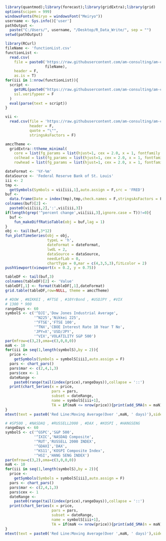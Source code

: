 ```r
library(quantmod);library(forecast);library(gridExtra);library(grid)
options(scipen = 999)
windowsFonts(Meiryo = windowsFont("Meiryo"))
username <- Sys.info()['user']
pathOutput <-
  paste("C:/Users/", username, "/Desktop/R_Data_Write/", sep = "")
setwd(pathOutput)
```

```r
library(RCurl)
fileName <- 'functionList.csv'
functionList <-
  read.csv(
    file = paste0('https://raw.githubusercontent.com/am-consulting/am-consulting.github.io/master/csv/',
                  fileName),
    header = F,
    as.is = T)
for(iii in 1:nrow(functionList)){
  script <- 
    getURL(paste0("https://raw.githubusercontent.com/am-consulting/am-consulting.github.io/master/", functionList[iii,1]),
    ssl.verifypeer = F
  )
  eval(parse(text = script))
}
```

```r
vii <-
  read.csv(file = 'https://raw.githubusercontent.com/am-consulting/am-consulting.github.io/master/csv/VeryImportantIndexes.csv',
           header = F,
           quote = "\"",
           stringsAsFactors = F)
```

```r
amccTheme <- 
  gridExtra::ttheme_minimal(
    core = list(fg_params = list(hjust=1, cex = 2.0, x = 1, fontfamily = 'Meiryo')),
    colhead = list(fg_params = list(hjust=1, cex = 2.0, x = 1, fontfamily = 'Meiryo')),
    rowhead = list(fg_params = list(hjust=1, cex = 2.0, x = 1, fontfamily = 'Meiryo')))
```

```r
dateFormat <- '%Y-%m'
dataSource <- 'Federal Reserve Bank of St. Louis'
iii <- 2
tmp <-
  getSymbols(Symbols = vii[iii,1],auto.assign = F,src = 'FRED')
buf <-
  data.frame(Date = index(tmp),tmp,check.names = F,stringsAsFactors = F,row.names = NULL)
colnames(buf)[2] <- 
  paste0(vii[iii,2],':',vii[iii,3])
if(length(grep('^percent change',vii[iii,3],ignore.case = T))!=0){
  buf <-
    fun_makeDiffRatioTable(obj = buf,lag = 1)
}
obj <- tail(buf,3*12)
fun_plotTimeSeries(obj = obj,
                   typeL = 'h',
                   dateFormat = dateFormat,
                   lwdL = 2,
                   dataSource = dataSource,
                   needLefLab = 0,
                   chartType = 0,mar = c(4,3,5,3),fitLcolor = 2)
pushViewport(viewport(x = 0.2, y = 0.75))

tableDF <- tail(buf,3)
colnames(tableDF)[2] <- 'Value'
tableDF[,1] <- format(tableDF[,1],dateFormat)
grid.table(tableDF,row=NULL, theme = amccTheme)
```

```r
# #DOW , #NIKKEI , #FTSE , #10YrBond , #USDJPY , #VIX 
# 1300 * 900
rangeDays <- 60
symbolS <- c('^DJI','Dow Jones Industrial Average',
             '^N225','Nikkei 225',
             '^FTSE','FTSE 100',
             '^TNX','CBOE Interest Rate 10 Year T No',
             'JPY=X','USD/JPY',
             '^VIX','VOLATILITY S&P 500')
par(mfrow=c(3,2),oma=c(3,0,0,0))
maN <- 10
for(iii in seq(1,length(symbolS),by = 2)){
  price <-
    getSymbols(Symbols = symbolS[iii],auto.assign = F)
  pars <- chart_pars()
  pars$mar <- c(2,4,1,3)
  pars$cex <- 1
  dateRange <-
    paste0(range(tail(index(price),rangeDays)),collapse = '::')
  print(chart_Series(x = price,
                     pars = pars,
                     subset = dateRange,
                     name = symbolS[iii+1],
                     TA = if(maN <= nrow(price)){print(add_SMA(n = maN))}))
}
mtext(text = paste0('Red Line:Moving Average(Over ',maN, ' days)'),side = 1,outer = T,col = 'red')
```

```r
# #SP500 , #NASDAQ , #RUSSELL2000 , #DAX , #KOSPI , #HANGSENG
rangeDays <- 60
symbolS <- c('^GSPC','S&P 500',
             '^IXIC','NASDAQ Composite',
             '^RUT','RUSSELL 2000 INDEX',
             '^GDAXI','DAX',
             '^KS11','KOSPI Composite Index',
             '^HSI','HANG SENG INDEX')
par(mfrow=c(3,2),oma=c(3,0,0,0))
maN <- 10
for(iii in seq(1,length(symbolS),by = 2)){
  price <-
    getSymbols(Symbols = symbolS[iii],auto.assign = F)
  pars <- chart_pars()
  pars$mar <- c(2,4,1,3)
  pars$cex <- 1
  dateRange <-
    paste0(range(tail(index(price),rangeDays)),collapse = '::')
  print(chart_Series(x = price,
                     pars = pars,
                     subset = dateRange,
                     name = symbolS[iii+1],
                     TA = if(maN <= nrow(price)){print(add_SMA(n = maN))}))
}
mtext(text = paste0('Red Line:Moving Average(Over ',maN, ' days)'),side = 1,outer = T,col = 'red')
```
